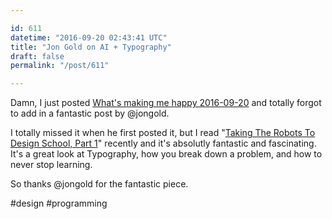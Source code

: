 ```yaml
---

id: 611
datetime: "2016-09-20 02:43:41 UTC"
title: "Jon Gold on AI + Typography"
draft: false
permalink: "/post/611"

---
```


Damn, I just posted [What's making me happy 2016-09-20](https://writing.natwelch.com/post/610) and totally forgot to add in a fantastic post by @jongold.

I totally missed it when he first posted it, but I read "[Taking The Robots To Design School, Part 1](http://jon.gold/2016/05/robot-design-school/)" recently  and it's absolutly fantastic and fascinating. It's a great look at Typography, how you break down a problem, and how to never stop learning.

So thanks @jongold for the fantastic piece.

#design #programming

